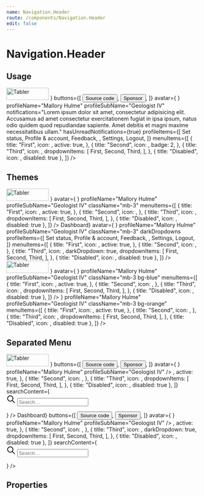 ```yaml
---
name: Navigation.Header
route: /components/Navigation.Header
edit: false
---
```




# Navigation.Header

## Usage

<Playground>
	<Navigation.Header
		brandContent={
			<a href=".">
				<img
					src="https://preview.tabler.io/static/logo.svg"
					alt="Tabler"
					className="navbar-brand-image"
					width="110"
					height="32"
				/>
			</a>
		}
		buttons={[
			<Button shape="outline" color="white">
				<BrandGithub /> Source code
			</Button>,
			<Button shape="outline" color="white">
				<Heart /> Sponsor
			</Button>,
		]}
		avatar={
			<Avatar url="https://tabler-react-typescript.jc21.com/assets/000m.jpg" />
		}
		profileName="Mallory Hulme"
		profileSubName="Geologist IV"
		notifications="Lorem ipsum dolor sit amet, consectetur adipisicing elit. Accusamus ad amet consectetur exercitationem fugiat in ipsa ipsum, natus odio quidem quod repudiandae sapiente. Amet debitis et magni maxime necessitatibus ullam."
		hasUnreadNotifications={true}
		profileItems={[
			<Dropdown.Item key="m1-1">Set status</Dropdown.Item>,
			<Dropdown.Item key="m1-2">Profile &amp; account</Dropdown.Item>,
			<Dropdown.Item key="m1-3">Feedback</Dropdown.Item>,
			<Dropdown.Item divider key="m1-4" />,
			<Dropdown.Item key="m1-5">Settings</Dropdown.Item>,
			<Dropdown.Item key="m1-6">Logout</Dropdown.Item>,
		]}
		menuItems={[
			{
				title: "First",
				icon: <Star />,
				active: true,
			},
			{
				title: "Second",
				icon: <Star />,
				badge: <Badge color="red">2</Badge>,
			},
			{
				title: "Third",
				icon: <Star />,
				dropdownItems: [
					<Dropdown.Item key="d1-1">First</Dropdown.Item>,
					<Dropdown.Item key="d1-2">Second</Dropdown.Item>,
					<Dropdown.Item key="d1-3">Third</Dropdown.Item>,
				],
			},
			{ title: "Disabled", icon: <Star />, disabled: true },
		]}
	/>
</Playground>

## Themes

<Playground>
	<Navigation.Header
		theme="light"
		brandContent={
			<a href=".">
				<img
					src="https://preview.tabler.io/static/logo.svg"
					alt="Tabler"
					className="navbar-brand-image"
					width="110"
					height="32"
				/>
			</a>
		}
		avatar={
			<Avatar url="https://tabler-react-typescript.jc21.com/assets/000m.jpg" />
		}
		profileName="Mallory Hulme"
		profileSubName="Geologist IV"
		className="mb-3"
		menuItems={[
			{
				title: "First",
				icon: <Star />,
				active: true,
			},
			{
				title: "Second",
				icon: <Star />,
			},
			{
				title: "Third",
				icon: <Star />,
				dropdownItems: [
					<Dropdown.Item key="d1-1">First</Dropdown.Item>,
					<Dropdown.Item key="d1-2">Second</Dropdown.Item>,
					<Dropdown.Item key="d1-3">Third</Dropdown.Item>,
				],
			},
			{ title: "Disabled", icon: <Star />, disabled: true },
		]}
	/>
	<Navigation.Header
		theme="dark"
		brandContent={<a href=".">Dashboard</a>}
		avatar={
			<Avatar url="https://tabler-react-typescript.jc21.com/assets/000m.jpg" />
		}
		profileName="Mallory Hulme"
		profileSubName="Geologist IV"
		className="mb-3"
		darkDropdowns
		profileItems={[
			<Dropdown.Item key="m2-1">Set status</Dropdown.Item>,
			<Dropdown.Item key="m2-2">Profile &amp; account</Dropdown.Item>,
			<Dropdown.Item key="m2-3">Feedback</Dropdown.Item>,
			<Dropdown.Item divider key="m2-4" />,
			<Dropdown.Item key="m2-5">Settings</Dropdown.Item>,
			<Dropdown.Item key="m2-6">Logout</Dropdown.Item>,
		]}
		menuItems={[
			{
				title: "First",
				icon: <Star />,
				active: true,
			},
			{
				title: "Second",
				icon: <Star />,
			},
			{
				title: "Third",
				icon: <Star />,
				darkDropdown: true,
				dropdownItems: [
					<Dropdown.Item key="d1-1">First</Dropdown.Item>,
					<Dropdown.Item key="d1-2">Second</Dropdown.Item>,
					<Dropdown.Item key="d1-3">Third</Dropdown.Item>,
				],
			},
			{ title: "Disabled", icon: <Star />, disabled: true },
		]}
	/>
	<Navigation.Header
		theme="dark"
		brandContent={
			<a href=".">
				<img
					src="https://preview.tabler.io/static/logo-small-white.svg"
					alt="Tabler"
					className="navbar-brand-image"
					width="110"
					height="32"
				/>
			</a>
		}
		avatar={
			<Avatar url="https://tabler-react-typescript.jc21.com/assets/000m.jpg" />
		}
		profileName="Mallory Hulme"
		profileSubName="Geologist IV"
		className="mb-3 bg-blue"
		menuItems={[
			{
				title: "First",
				icon: <Star />,
				active: true,
			},
			{
				title: "Second",
				icon: <Star />,
			},
			{
				title: "Third",
				icon: <Star />,
				dropdownItems: [
					<Dropdown.Item key="d1-1">First</Dropdown.Item>,
					<Dropdown.Item key="d1-2">Second</Dropdown.Item>,
					<Dropdown.Item key="d1-3">Third</Dropdown.Item>,
				],
			},
			{ title: "Disabled", icon: <Star />, disabled: true },
		]}
	/>
	<Navigation.Header
		theme="dark"
		avatar={
			<Avatar url="https://tabler-react-typescript.jc21.com/assets/000m.jpg" />
		}
		profileName="Mallory Hulme"
		profileSubName="Geologist IV"
		className="mb-3 bg-orange"
		menuItems={[
			{
				title: "First",
				icon: <Star />,
				active: true,
			},
			{
				title: "Second",
				icon: <Star />,
			},
			{
				title: "Third",
				icon: <Star />,
				dropdownItems: [
					<Dropdown.Item key="d1-1">First</Dropdown.Item>,
					<Dropdown.Item key="d1-2">Second</Dropdown.Item>,
					<Dropdown.Item key="d1-3">Third</Dropdown.Item>,
				],
			},
			{ title: "Disabled", icon: <Star />, disabled: true },
		]}
	/>
</Playground>

## Separated Menu

<Playground>
	<Navigation.Header
		theme="light"
		brandContent={
			<a href=".">
				<img
					src="https://preview.tabler.io/static/logo.svg"
					alt="Tabler"
					className="navbar-brand-image"
					width="110"
					height="32"
				/>
			</a>
		}
		buttons={[
			<Button shape="outline" color="white">
				<BrandGithub /> Source code
			</Button>,
			<Button shape="outline" color="white">
				<Heart /> Sponsor
			</Button>,
		]}
		avatar={
			<Avatar url="https://tabler-react-typescript.jc21.com/assets/000m.jpg" />
		}
		profileName="Mallory Hulme"
		profileSubName="Geologist IV"
	/>
	<Navigation.Menu
		theme="light"
		className="mb-3"
		items={[
			{
				title: "First",
				icon: <Star />,
				active: true,
			},
			{
				title: "Second",
				icon: <Star />,
			},
			{
				title: "Third",
				icon: <Star />,
				dropdownItems: [
					<Dropdown.Item key="d1-1">First</Dropdown.Item>,
					<Dropdown.Item key="d1-2">Second</Dropdown.Item>,
					<Dropdown.Item key="d1-3">Third</Dropdown.Item>,
				],
			},
			{ title: "Disabled", icon: <Star />, disabled: true },
		]}
		searchContent={
			<form action="." method="get">
				<div className="input-icon">
					<span className="input-icon-addon">
						<svg
							xmlns="http://www.w3.org/2000/svg"
							className="icon"
							width="24"
							height="24"
							viewBox="0 0 24 24"
							stroke-width="2"
							stroke="currentColor"
							fill="none"
							stroke-linecap="round"
							stroke-linejoin="round">
							<path
								stroke="none"
								d="M0 0h24v24H0z"
								fill="none"></path>
							<circle cx="10" cy="10" r="7"></circle>
							<line x1="21" y1="21" x2="15" y2="15"></line>
						</svg>
					</span>
					<input
						type="text"
						className="form-control"
						placeholder="Search…"
						aria-label="Search in website"
					/>
				</div>
			</form>
		}
	/>
	<Navigation.Header
		theme="dark"
		brandContent={<a href=".">Dashboard</a>}
		buttons={[
			<Button shape="outline" color="white">
				<BrandGithub /> Source code
			</Button>,
			<Button shape="outline" color="white">
				<Heart /> Sponsor
			</Button>,
		]}
		avatar={
			<Avatar url="https://tabler-react-typescript.jc21.com/assets/000m.jpg" />
		}
		profileName="Mallory Hulme"
		profileSubName="Geologist IV"
	/>
	<Navigation.Menu
		theme="dark"
		className="mb-3"
		items={[
			{
				title: "First",
				icon: <Star />,
				active: true,
			},
			{
				title: "Second",
				icon: <Star />,
			},
			{
				title: "Third",
				icon: <Star />,
				darkDropdown: true,
				dropdownItems: [
					<Dropdown.Item key="d1-1">First</Dropdown.Item>,
					<Dropdown.Item key="d1-2">Second</Dropdown.Item>,
					<Dropdown.Item key="d1-3">Third</Dropdown.Item>,
				],
			},
			{ title: "Disabled", icon: <Star />, disabled: true },
		]}
		searchContent={
			<form action="." method="get">
				<div className="input-icon">
					<span className="input-icon-addon">
						<svg
							xmlns="http://www.w3.org/2000/svg"
							className="icon"
							width="24"
							height="24"
							viewBox="0 0 24 24"
							stroke-width="2"
							stroke="currentColor"
							fill="none"
							stroke-linecap="round"
							stroke-linejoin="round">
							<path
								stroke="none"
								d="M0 0h24v24H0z"
								fill="none"></path>
							<circle cx="10" cy="10" r="7"></circle>
							<line x1="21" y1="21" x2="15" y2="15"></line>
						</svg>
					</span>
					<input
						type="text"
						className="form-control"
						placeholder="Search…"
						aria-label="Search in website"
					/>
				</div>
			</form>
		}
	/>
</Playground>

## Properties

<Props of={Navigation.Header} />
